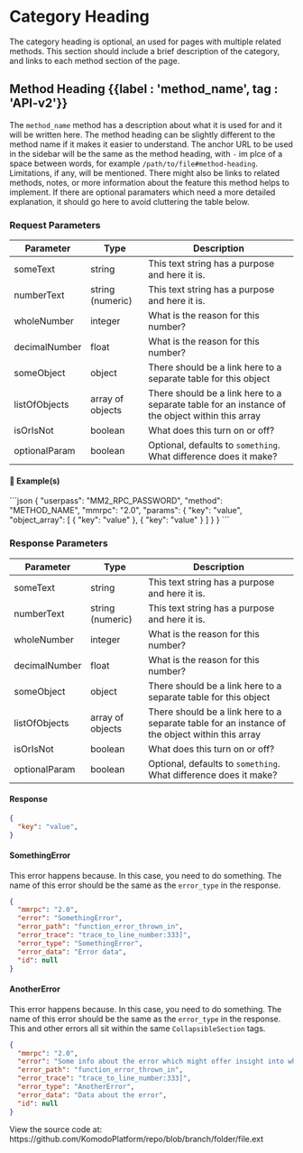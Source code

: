 # Category Heading

The category heading is optional, an used for pages with multiple related methods. This section should include a brief description of the category, and links to each method section of the page.


## Method Heading {{label : 'method_name', tag : 'API-v2'}}

The `method_name` method has a description about what it is used for and it will be written here. 
The method heading can be slightly different to the method name if it makes it easier to understand.
The anchor URL to be used in the sidebar will be the same as the method heading, with `-` im plce of a space between words, for example `/path/to/file#method-heading`.
Limitations, if any, will be mentioned. There might also be links to related methods, notes, or more information about the feature this method helps to implement.
If there are optional paramaters which need a more detailed explanation, it should go here to avoid cluttering the table below.


### Request Parameters

| Parameter     | Type             | Description                                                                                     |
| ------------- | ---------------- | ----------------------------------------------------------------------------------------------- |
| someText      | string           | This text string has a purpose and here it is.                                                  |
| numberText    | string (numeric) | This text string has a purpose and here it is.                                                  |
| wholeNumber   | integer          | What is the reason for this number?                                                             |
| decimalNumber | float            | What is the reason for this number?                                                             |
| someObject    | object           | There should be a link here to a separate table for this object                                 |
| listOfObjects | array of objects | There should be a link here to a separate table for an instance of the object within this array |
| isOrIsNot     | boolean          | What does this turn on or off?                                                                  |
| optionalParam | boolean          | Optional, defaults to `something`. What difference does it make?                                |


#### 📌 Example(s)

<CodeGroup title="" tag="POST" label="METHOD_NAME" mm2MethodDecorate="true">
```json
{
    "userpass": "MM2_RPC_PASSWORD",
    "method": "METHOD_NAME",
    "mmrpc": "2.0",
    "params": {
        "key": "value",
        "object_array": [
            {
                "key": "value"
            },
            {
                "key": "value"
            }
        ]
    }
}
```
</CodeGroup>


### Response Parameters

| Parameter     | Type             | Description                                                                                     |
| --------------| ---------------- | ----------------------------------------------------------------------------------------------- |
| someText      | string           | This text string has a purpose and here it is.                                                  |
| numberText    | string (numeric) | This text string has a purpose and here it is.                                                  |
| wholeNumber   | integer          | What is the reason for this number?                                                             |
| decimalNumber | float            | What is the reason for this number?                                                             |
| someObject    | object           | There should be a link here to a separate table for this object                                 |
| listOfObjects | array of objects | There should be a link here to a separate table for an instance of the object within this array |
| isOrIsNot     | boolean          | What does this turn on or off?                                                                  |
| optionalParam | boolean          | Optional, defaults to `something`. What difference does it make?                                |


<CollapsibleSection expandedText='Hide Response' collapsedText='Show Response'>

#### Response

```json
{
  "key": "value",
}
```
</CollapsibleSection>


<CollapsibleSection expandedText='Hide Errors' collapsedText='Show Errors'>

#### SomethingError

This error happens because. In this case, you need to do something.
The name of this error should be the same as the `error_type` in the response.

```json
{
  "mmrpc": "2.0",
  "error": "SomethingError",
  "error_path": "function_error_thrown_in",
  "error_trace": "trace_to_line_number:333]",
  "error_type": "SomethingError",
  "error_data": "Error data",
  "id": null
}
```

#### AnotherError

This error happens because. In this case, you need to do something.
The name of this error should be the same as the `error_type` in the response.
This and other errors all sit within the same `CollapsibleSection` tags.

```json
{
  "mmrpc": "2.0",
  "error": "Some info about the error which might offer insight into what went wrong",
  "error_path": "function_error_thrown_in",
  "error_trace": "trace_to_line_number:333]",
  "error_type": "AnotherError",
  "error_data": "Data about the error",
  "id": null
}
```

</CollapsibleSection>

<Note>
View the source code at: https://github.com/KomodoPlatform/repo/blob/branch/folder/file.ext
</Note>